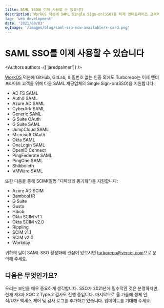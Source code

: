 ```yaml
---
title: SAML SSO를 이제 사용할 수 있습니다
description: WorkOS 덕분에 SAML Single Sign-on(SSO)을 이제 엔터프라이즈 고객이 사용할 수 있습니다.
tag: 'web development'
date: '2021/08/03'
ogImage: '/images/blog/saml-sso-now-available/x-card.png'
---
```


<h1 className="text-center">SAML SSO를 이제 사용할 수 있습니다</h1>


<Authors authors={['jaredpalmer']} />

[WorkOS](https://workos.com/) 덕분에 GitHub, GitLab, 비밀번호 없는 인증 외에도 Turborepo는 이제 엔터프라이즈 고객을 위해 다음 SAML 제공업체의 Single Sign-on(SSO)을 지원합니다:

- AD FS SAML
- Auth0 SAML
- Azure AD SAML
- CyberArk SAML
- Generic SAML
- G Suite OAuth
- G Suite SAML
- JumpCloud SAML
- Microsoft OAuth
- Okta SAML
- OneLogin SAML
- OpenID Connect
- PingFederate SAML
- PingOne SAML
- Shibboleth
- VMWare SAML

또한 다음을 통해 SCIM(일명 "디렉터리 동기화")을 지원합니다:

- Azure AD SCIM
- BambooHR
- G Suite
- Gusto
- Hibob
- Okta SCIM v1.1
- Okta SCIM v2.0
- Rippling
- SCIM v1.1
- SCIM v2.0
- Workday

귀하의 팀이 SAML SSO 활성화에 관심이 있으시면 [turborepo@vercel.com](mailto:turborepo@vercel.com)으로 문의해 주세요.

## 다음은 무엇인가요?

우리는 보안을 매우 중요하게 생각합니다. SSO가 2021년에 필수적인 것은 분명하지만, 현재 제3자 SOC 2 Type 2 검사도 진행 중입니다. 마지막으로 올 가을에 생체 인식/U2F 액세스 제어 및 감사 로그를 추가하고 있습니다. 업데이트를 기대해 주세요.
